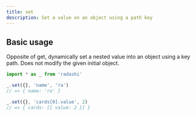```yaml
---
title: set
description: Set a value on an object using a path key
---
```


## Basic usage

Opposite of get, dynamically set a nested value into an object using a key path. Does not modify the given initial object.

```ts
import * as _ from 'radashi'

_.set({}, 'name', 'ra')
// => { name: 'ra' }

_.set({}, 'cards[0].value', 2)
// => { cards: [{ value: 2 }] }
```
